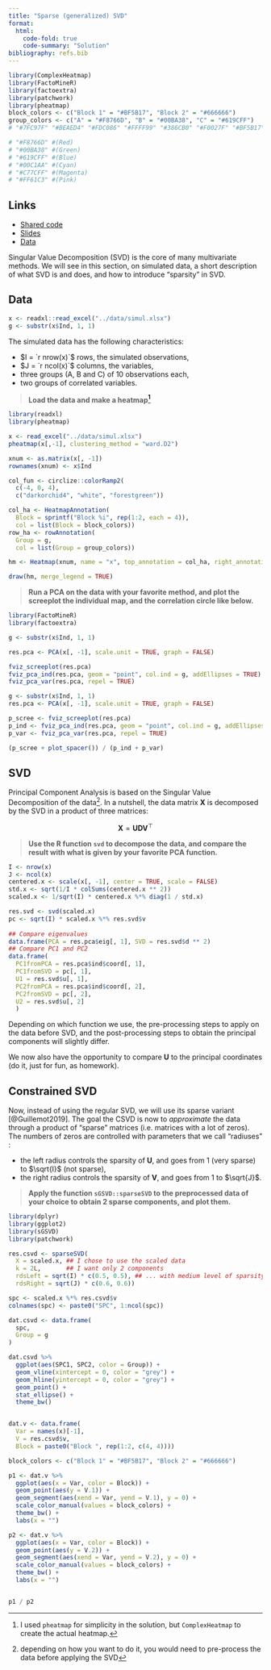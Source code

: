 ```yaml
---
title: "Sparse (generalized) SVD"
format:
  html:
    code-fold: true
    code-summary: "Solution"
bibliography: refs.bib
---
```


```r
library(ComplexHeatmap)
library(FactoMineR)
library(factoextra)
library(patchwork)
library(pheatmap)
block_colors <- c("Block 1" = "#BF5B17", "Block 2" = "#666666")
group_colors <- c("A" = "#F8766D", "B" = "#00BA38", "C" = "#619CFF")
# "#7FC97F" "#BEAED4" "#FDC086" "#FFFF99" "#386CB0" "#F0027F" "#BF5B17" "#666666"

# "#F8766D" #(Red)
# "#00BA38" #(Green)
# "#619CFF" #(Blue)
# "#00C1AA" #(Cyan)
# "#C77CFF" #(Magenta)
# "#FF61C3" #(Pink)

```


## Links

  * [Shared code](https://docs.google.com/document/d/1r6d6LNm5QZmlMsBdban5cMtH43wHc6k5KKmvIZLJxG8/edit?usp=sharing)
  * [Slides](../material/)
  * [Data](../data/simul.xlsx)
  
Singular Value Decomposition (SVD) is the core of many multivariate methods. We will see in this section, on simulated data, a short description of what SVD is and does, and how to introduce "sparsity" in SVD.

## Data

```r
x <- readxl::read_excel("../data/simul.xlsx")
g <- substr(x$Ind, 1, 1)
```


The simulated data has the following characteristics:

  * $I = `r nrow(x)`$ rows, the simulated observations,
  * $J = `r ncol(x)`$ columns, the variables,
  * three groups (A, B and C) of 10 observations each,
  * two groups of correlated variables.

> **Load the data and make a heatmap[^1]**

[^1]: I used `pheatmap` for simplicity in the solution, but `ComplexHeatmap` to create the actual heatmap.

```r
library(readxl)
library(pheatmap)

x <- read_excel("../data/simul.xlsx")
pheatmap(x[,-1], clustering_method = "ward.D2")
```

```r
xnum <- as.matrix(x[, -1])
rownames(xnum) <- x$Ind

col_fun <- circlize::colorRamp2(
  c(-4, 0, 4), 
  c("darkorchid4", "white", "forestgreen"))

col_ha <- HeatmapAnnotation(
  Block = sprintf("Block %i", rep(1:2, each = 4)),
  col = list(Block = block_colors))
row_ha <- rowAnnotation(
  Group = g,
  col = list(Group = group_colors))

hm <- Heatmap(xnum, name = "x", top_annotation = col_ha, right_annotation = row_ha, col = col_fun)

draw(hm, merge_legend = TRUE)
```


> **Run a PCA on the data with your favorite method, and plot the screeplot the individual map, and the correlation circle like below.**

```r
library(FactoMineR)
library(factoextra)

g <- substr(x$Ind, 1, 1)

res.pca <- PCA(x[, -1], scale.unit = TRUE, graph = FALSE)

fviz_screeplot(res.pca)
fviz_pca_ind(res.pca, geom = "point", col.ind = g, addEllipses = TRUE)
fviz_pca_var(res.pca, repel = TRUE)
```



```r
g <- substr(x$Ind, 1, 1)
res.pca <- PCA(x[, -1], scale.unit = TRUE, graph = FALSE)

p_scree <- fviz_screeplot(res.pca)
p_ind <- fviz_pca_ind(res.pca, geom = "point", col.ind = g, addEllipses = TRUE)
p_var <- fviz_pca_var(res.pca, repel = TRUE)

(p_scree + plot_spacer()) / (p_ind + p_var)
```


## SVD

Principal Component Analysis is based on the Singular Value Decomposition of the data[^2]. In a nutshell, the data matrix $\mathbf{X}$ is decomposed by the SVD in a product of three matrices:

$$
  \mathbf{X} = \mathbf{U}\mathbf{D}\mathbf{V}^\top
$$

[^2]: depending on how you want to do it, you would need to pre-process the data before applying the SVD

> **Use the R function `svd` to decompose the data, and compare the result with what is given by your favorite PCA function.**

```r
I <- nrow(x)
J <- ncol(x)
centered.x <- scale(x[, -1], center = TRUE, scale = FALSE)
std.x <- sqrt(1/I * colSums(centered.x ** 2))
scaled.x <- 1/sqrt(I) * centered.x %*% diag(1 / std.x)

res.svd <- svd(scaled.x)
pc <- sqrt(I) * scaled.x %*% res.svd$v
  
## Compare eigenvalues
data.frame(PCA = res.pca$eig[, 1], SVD = res.svd$d ** 2)
## Compare PC1 and PC2
data.frame(
  PC1fromPCA = res.pca$ind$coord[, 1], 
  PC1fromSVD = pc[, 1],
  U1 = res.svd$u[, 1],
  PC2fromPCA = res.pca$ind$coord[, 2],
  PC2fromSVD = pc[, 2],
  U2 = res.svd$u[, 2]
  )
```

Depending on which function we use, the pre-processing steps to apply on the data before SVD, and the post-processing steps to obtain the principal components will slightly differ.

We now also have the opportunity to compare $\mathbf{U}$ to the principal coordinates (do it, just for fun, as homework).

## Constrained SVD

Now, instead of using the regular SVD, we will use its sparse variant [@Guillemot2019]. The goal the CSVD is now to *approximate* the data through a product of "sparse" matrices (i.e. matrices with a lot of zeros). The numbers of zeros are controlled with parameters that we call "radiuses" : 

  * the left radius controls the sparsity of $\mathbf{U}$, and goes from 1 (very sparse) to $\sqrt{I}$ (not sparse),
  * the right radius controls the sparsity of $\mathbf{V}$, and goes from 1 to $\sqrt{J}$.

> **Apply the function `sGSVD::sparseSVD` to the preprocessed data of your choice to obtain 2 sparse components, and plot them.**

```r
library(dplyr)
library(ggplot2)
library(sGSVD)
library(patchwork)

res.csvd <- sparseSVD(
  X = scaled.x, ## I chose to use the scaled data
  k = 2L,       ## I want only 2 components
  rdsLeft = sqrt(I) * c(0.5, 0.5), ## ... with medium level of sparsity
  rdsRight = sqrt(J) * c(0.6, 0.6))

spc <- scaled.x %*% res.csvd$v
colnames(spc) <- paste0("SPC", 1:ncol(spc))

dat.csvd <- data.frame(
  spc,
  Group = g
)

dat.csvd %>%
  ggplot(aes(SPC1, SPC2, color = Group)) + 
  geom_vline(xintercept = 0, color = "grey") + 
  geom_hline(yintercept = 0, color = "grey") + 
  geom_point() + 
  stat_ellipse() + 
  theme_bw()


dat.v <- data.frame(
  Var = names(x)[-1],
  V = res.csvd$v,
  Block = paste0("Block ", rep(1:2, c(4, 4))))

block_colors <- c("Block 1" = "#BF5B17", "Block 2" = "#666666")

p1 <- dat.v %>%
  ggplot(aes(x = Var, color = Block)) + 
  geom_point(aes(y = V.1)) + 
  geom_segment(aes(xend = Var, yend = V.1), y = 0) + 
  scale_color_manual(values = block_colors) +
  theme_bw() +
  labs(x = "")

p2 <- dat.v %>%
  ggplot(aes(x = Var, color = Block)) + 
  geom_point(aes(y = V.2)) + 
  geom_segment(aes(xend = Var, yend = V.2), y = 0) + 
  scale_color_manual(values = block_colors) +
  theme_bw() +
  labs(x = "")


p1 / p2
```

  